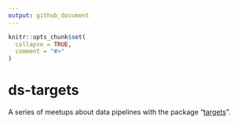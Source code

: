 ```yaml
---
output: github_document
---
```


<!-- README.md is generated from README.Rmd. Please edit that file -->

```r
knitr::opts_chunk$set(
  collapse = TRUE,
  comment = "#>"
)
```

# ds-targets

A series of meetups about data pipelines with the package
"[targets](https://docs.ropensci.org/targets/)".
